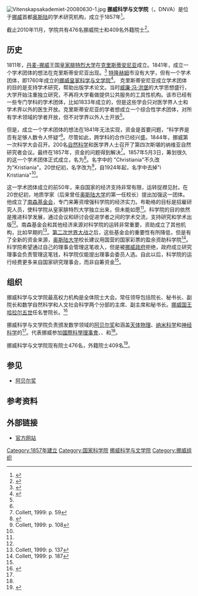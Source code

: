 [[File:Vitenskapsakademiet-20080630-1.jpg|thumb]]
'''挪威科学与文学院'''（{{lang-no|Det Norske Videnskaps-Akademi}}，DNVA）是位于[[挪威|挪威]]首都[[奥斯陆|奥斯陆]]的学术研究机构，成立于1857年<ref name=snl>{{cite encyclopedia|year=2007|title=Det Norske Videnskaps-Akademi|encyclopedia=[[Store_norske_leksikon|Store norske leksikon]]|editor=Henriksen, Petter|publisher=Kunnskapsforlaget|location=Oslo|url=http://www.snl.no/Det_Norske_Videnskaps-Akademi|language=Norwegian|accessdate=1 July 2009|archive-date=2021-03-22|archive-url=https://web.archive.org/web/20210322084048/https://snl.no/Det_Norske_Videnskaps-Akademi|dead-url=no}}</ref>。

截止2010年11月，学院共有476名挪威院士和409名外籍院士<ref>{{cite web|url=http://www.dnva.no/c26756/seksjon/vis.html?tid=26956|title=Foreign Members|publisher=Norwegian Academy of Science and Letters|accessdate=1 November 2010|archive-date=2019-06-12|archive-url=https://web.archive.org/web/20190612185804/http://www.dnva.no/c26756/seksjon/vis.html?tid=26956|dead-url=no}}</ref>。

==历史==
1811年，[[丹麦-挪威|丹麦-挪威]]王国[[奥斯陆大学|皇家腓特烈大学]]在[[奥斯陆|克里斯蒂安尼亚]]成立。1841年，成立一个学术团体的想法在克里斯蒂安尼亚出现。<ref name=p58>{{cite book|last=Collett|first=John Peter|title=Historien om Universitetet i Oslo|publisher=Universitetsforlaget|location=Oslo|year=1999|page=58|isbn=82-00-12937-3|language=Norwegian}}</ref> [[特隆赫姆|特隆赫姆]]市没有大学，但有一个学术团体，即1760年成立的[[挪威皇家科学与文学院|挪威皇家科学与文学院]]<ref>{{cite encyclopedia|year=2007|title=Det Kongelige Norske Videnskabers Selskab|encyclopedia=[[Store_norske_leksikon|Store norske leksikon]]|editor=Henriksen, Petter|publisher=Kunnskapsforlaget|location=Oslo|url=http://www.snl.no/Det_Kongelige_Norske_Videnskabers_Selskab|language=Norwegian|accessdate=7 June 2009|archive-date=2021-03-22|archive-url=https://web.archive.org/web/20210322084118/https://snl.no/Det_Kongelige_Norske_Videnskabers_Selskab|dead-url=no}}</ref>。 克里斯蒂安尼亚成立学术团体的目的是支持学术研究，帮助出版学术论文。当时[[威廉·冯·洪堡|威廉·冯·洪堡]]的大学思想盛行，大学开始注重独立研究，不再将大学看做提供公共服务的工具性机构。该市已经有一些专门学科的学术团体，比如1833年成立的{{link-en|挪威医学会|Norwegian Medical Society}}，但是这些学会只对医学界人士和学术界以外的医生开放。克里斯蒂安尼亚的学者想成立一个综合性学术团体，对所有学术领域的学者开放，但不对学界以外人士开放<ref name=p58/>。

但是，成立一个学术团体的想法在1841年无法实现，资金是首要问题，“科学界是否有足够人数令人怀疑”<ref name=p58/>。尽管如此，跨学科的合作已经兴盛。1844年，挪威第一次科学大会召开。200名[[自然科学|自然科学]]和医学界人士召开了第四次斯堪的纳维亚自然研究者会议。最终在1857年，资金的问题得到解决<ref>Collett, 1999: p. 59</ref>。1857年5月3日，筹划很久的这一个学术团体正式成立，名为{{lang|no|''Videnskabsselskabet i Christiania''}}<ref name=snl>{{cite encyclopedia|year=2007|title=Det Norske Videnskaps-Akademi|encyclopedia=[[Store_norske_leksikon|Store norske leksikon]]|editor=Henriksen, Petter|publisher=Kunnskapsforlaget|location=Oslo|url=http://www.snl.no/Det_Norske_Videnskaps-Akademi|language=Norwegian|accessdate=1 July 2009}}</ref>。名字中的 "Christiania"不久改为"Kristiania"。20世纪初，名字改为{{lang|no|''Det Norske Videnskaps-Akademi i Kristiania''}}<ref name=p108>Collett, 1999: p. 108</ref>，自1924年起，名字中去掉"i Kristiania"<ref name=snl/>。

这一学术团体成立的前50年，来自国家的经济支持非常有限，运转捉襟见肘。在20世纪初，地质学家{{link-en|沃尔德马·克里斯托弗·布勒格|Waldemar Christofer Brøgger (geologist)}}（后来曾任[[奥斯陆大学|奥斯陆大学]]的第一任校长）提出加强这一团体。他成立了[[南森基金会|南森基金会]]，专门来筹资增强科学院的经济实力。布勒格的目标是招雇研究人员，使科学院从皇家腓特烈大学独立出来，但未能如愿<ref name=p108/>。科学院的目的依然是推进科学发展，通过会议和研讨会促进学者之间的学术交流，支持研究和学术出版<ref name=snl/>。南森基金会和其他经济来源对科学院的运转非常重要，资助成立了其他机构，比如早期的{{link-en|人类文化比较研究所|Institute for Comparative Research in Human Culture}}<ref>Collett, 1999: p. 137</ref>。[[第二次世界大战|第二次世界大战]]之后，这些基金会的重要性有所降低，但是有了全新的资金来源，[[奥斯陆大学|奥斯陆大学]]校长{{link-en|奥托·劳斯·莫尔|Otto Lous Mohr}}建议用国营的国家彩票的盈余资助科学院<ref name=p187>Collett, 1999: p. 187</ref>。<!-- The establishment of [[Norsk_Tipping|Norsk Tipping]] was laid down in 1946, and took place in 1947.<ref>{{cite encyclopedia|year=2007|title=Norsk Tipping AS|encyclopedia=[[Store_norske_leksikon|Store norske leksikon]]|editor=Henriksen, Petter|publisher=Kunnskapsforlaget|location=Oslo|url=http://www.snl.no/Norsk_Tipping_AS|language=Norwegian|accessdate=1 July 2009}}</ref>-->科学院希望通过自己的理事会管理这笔收入，但是被[[挪威政治|挪威政府]]拒绝，政府成立研究理事会负责管理这笔钱，科学院仅能提出理事会委员人选。自此以后，科学院的运行经费更多来自国家研究理事会，而非自筹资金<ref name=p187/>。 <!-- The Norwegian Academy of Science and Letters wished to administer this income through a council of its own, but the [[Government_of_Norway|Government of Norway]] refused and created the research council [[NAVF|NAVF]] ({{lang|no|''Norges allmennvitenskapelige forskningsråd''}}, the Norwegian Council of General Research). The academy could merely suggest representatives for this council. Ever since then, the state-driven research councils have been more important than the academy, economically.<ref name=p187/> NAVF and other bodies were merged in 1993 to become the [[Research_Council_of_Norway|Research Council of Norway]].<ref>{{cite encyclopedia|year=2007|title=forskningsråd|encyclopedia=[[Store_norske_leksikon|Store norske leksikon]]|editor=Henriksen, Petter|publisher=Kunnskapsforlaget|location=Oslo|url=http://www.snl.no/forskningsr%C3%A5d|language=Norwegian|accessdate=1 July 2009}}</ref>
-->

== 组织 ==
挪威科学与文学院最高权力机构是全体院士大会。常任领导包括院长、秘书长、副院长和数学自然科学和人文社会科学两个分部的主席、副主席和秘书长。[[挪威国王|挪威国王]][[哈拉尔五世|哈拉尔五世]]任名誉院长。<ref name=about>{{cite web|url=http://www.dnva.no/c45047/seksjon/vis.html?tid=45049|title=Æresmedlemskap|publisher=Norwegian Academy of Science and Letters|accessdate=1 January 2014|archive-url=https://web.archive.org/web/20141010182417/http://www.dnva.no/c45047/seksjon/vis.html?tid=45049|archive-date=2014-10-10|dead-url=yes}}</ref>

挪威科学与文学院负责颁发数学领域的[[阿贝尔奖|阿贝尔奖]]和涵盖[[天体物理|天体物理]]、[[纳米科学|纳米科学]]和[[神经科学|神经科学]]的{{link-en|卡弗里奖|Kavli Prize}}<ref name=snl/>。代表挪威参加[[國際科學理事會|國際科學理事會]]、{{link-en|国际学术联盟|Union Académique Internationale}}、{{link-en|欧洲科学基金会|Union Académique Internationale}}和{{link-en|全欧科学院|All European Academies}}<ref name=about/>。

挪威科学与文学院现有院士476名，外籍院士409名<ref>{{cite web|url=http://www.dnva.no/c26756/seksjon/vis.html?tid=26956|title=Foreign Members|publisher=Norwegian Academy of Science and Letters|accessdate=1 November 2010|archive-date=2019-06-12|archive-url=https://web.archive.org/web/20190612185804/http://www.dnva.no/c26756/seksjon/vis.html?tid=26956}}</ref>。
<!-- The General Meeting is the supreme body of the Academy. The board of the Academy consists of its President, Secretary General and Vice-President together with the chairman, 
vice-chairman and secretary of the two divisions, Mathematics and Natural Sciences and Humanities and Social Sciences. President is [[Nils_Christian_Stenseth|Nils Christian Stenseth]], Vice-President is [[Kirsti_Strøm_Bull|Kirsti Strøm Bull]], Secretary General is [[Øivind_Andersen|Øivind Andersen]] and the six members from the divisions are; [[Anne_Spurkland|Anne Spurkland]], [[Mats_Tilset|Mats Tilset]] and [[Erik_Boye|Erik Boye]]from the Mathematics and Natural Sciences, [[Eivind_Smith|Eivind Smith]], [[Jan_Eivind_Myhre|Jan Eivind Myhre]] and [[Ingvild_Sælid_Gilhus|Ingvild Sælid Gilhus]] from the Humanities and Social Sciences .<ref>{{cite web|url=http://english.dnva.no/c41980/seksjon/vis.html?tid=41992|title=The Board of The Norwegian Academy of Science and Letters|publisher=Norwegian Academy of Science and Letters|accessdate=1 January 2014}}</ref> The Executive Director is [[Øyvind_Sørensen|Øyvind Sørensen]]. In addition, [[Harald_V_of_Norway|King Harald V of Norway]] is honorary president.<ref name=about>{{cite web|url=http://www.dnva.no/c45047/seksjon/vis.html?tid=45049|title=Æresmedlemskap|publisher=Norwegian Academy of Science and Letters|accessdate=1 January 2014}}</ref>

The academy is responsible for awarding the [[Abel_Prize|Abel Prize]] in [[mathematics|mathematics]] and the [[Kavli_Prize|Kavli Prize]] in [[astrophysics|astrophysics]], [[nanoscience|nanoscience]] and [[neuroscience|neuroscience]].<ref name=snl/> It also represents Norway in the [[International_Council_for_Science|International Council for Science]] (ICSU), the [[Union_Académique_Internationale|Union Académique Internationale]] (UAI), the [[European_Science_Foundation|European Science Foundation]] (ESF) and the [[All_European_Academies|All European Academies]] (ALLEA).<ref name=about/>

The academy has 476 Norwegian members and 409 foreign members,<ref>{{cite web|url=http://www.dnva.no/c26756/seksjon/vis.html?tid=26956|title=Foreign Members|publisher=Norwegian Academy of Science and Letters|accessdate=1 November 2010|archive-date=2019-06-12|archive-url=https://web.archive.org/web/20190612185804/http://www.dnva.no/c26756/seksjon/vis.html?tid=26956|dead-url=no}}</ref> totalling 882 members per 1. November 2010. -->

== 参见 ==
*[[阿贝尔奖|阿贝尔奖]]

==参考资料==
{{Reflist}}

==外部链接==
*[http://english.dnva.no/ 官方网站] {{Wayback|url=http://english.dnva.no/ |date=20210225205234 }}
{{國際科學理事會}}
{{Authority control}}
[[Category:1857年建立|Category:1857年建立]]
[[Category:国家科学院|Category:国家科学院]]
[[Category:挪威科学与文学院|]]
[[Category:挪威组织|Category:挪威组织]]